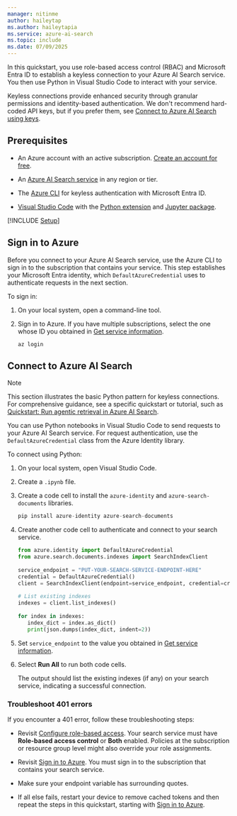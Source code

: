 ```yaml
---
manager: nitinme
author: haileytap
ms.author: haileytapia
ms.service: azure-ai-search
ms.topic: include
ms.date: 07/09/2025
---
```


In this quickstart, you use role-based access control (RBAC) and Microsoft Entra ID to establish a keyless connection to your Azure AI Search service. You then use Python in Visual Studio Code to interact with your service.

Keyless connections provide enhanced security through granular permissions and identity-based authentication. We don't recommend hard-coded API keys, but if you prefer them, see [Connect to Azure AI Search using keys](../../search-security-api-keys.md).

<!-- This quickstart is a prerequisite for other quickstarts that use Microsoft Entra ID with role assignments. -->

## Prerequisites

+ An Azure account with an active subscription. [Create an account for free](https://azure.microsoft.com/free/?WT.mc_id=A261C142F).

+ An [Azure AI Search service](../../search-create-service-portal.md) in any region or tier.

+ The [Azure CLI](/cli/azure/install-azure-cli) for keyless authentication with Microsoft Entra ID.

+ [Visual Studio Code](https://code.visualstudio.com/) with the [Python extension](https://marketplace.visualstudio.com/items?itemName=ms-python.python) and [Jupyter package](https://jupyter.org/install).

[!INCLUDE [Setup](./search-get-started-rbac-setup.md)]

## Sign in to Azure

Before you connect to your Azure AI Search service, use the Azure CLI to sign in to the subscription that contains your service. This step establishes your Microsoft Entra identity, which `DefaultAzureCredential` uses to authenticate requests in the next section.

To sign in:

1. On your local system, open a command-line tool.

1. Sign in to Azure. If you have multiple subscriptions, select the one whose ID you obtained in [Get service information](#get-service-information).

   ```azurecli
   az login
   ```

## Connect to Azure AI Search

> [!NOTE]
> This section illustrates the basic Python pattern for keyless connections. For comprehensive guidance, see a specific quickstart or tutorial, such as [Quickstart: Run agentic retrieval in Azure AI Search](../../search-get-started-agentic-retrieval.md).

You can use Python notebooks in Visual Studio Code to send requests to your Azure AI Search service. For request authentication, use the `DefaultAzureCredential` class from the Azure Identity library.

To connect using Python:

1. On your local system, open Visual Studio Code.

1. Create a `.ipynb` file.

1. Create a code cell to install the `azure-identity` and `azure-search-documents` libraries.

   ```python
   pip install azure-identity azure-search-documents
   ```

1. Create another code cell to authenticate and connect to your search service.

   ```python
   from azure.identity import DefaultAzureCredential
   from azure.search.documents.indexes import SearchIndexClient
    
   service_endpoint = "PUT-YOUR-SEARCH-SERVICE-ENDPOINT-HERE"
   credential = DefaultAzureCredential()
   client = SearchIndexClient(endpoint=service_endpoint, credential=credential)
    
   # List existing indexes
   indexes = client.list_indexes()
    
   for index in indexes:
      index_dict = index.as_dict()
      print(json.dumps(index_dict, indent=2))
   ```

1. Set `service_endpoint` to the value you obtained in [Get service information](#get-service-information).

1. Select **Run All** to run both code cells.

   The output should list the existing indexes (if any) on your search service, indicating a successful connection.

### Troubleshoot 401 errors

If you encounter a 401 error, follow these troubleshooting steps:

+ Revisit [Configure role-based access](#configure-role-based-access). Your search service must have **Role-based access control** or **Both** enabled. Policies at the subscription or resource group level might also override your role assignments.

+ Revisit [Sign in to Azure](#sign-in-to-azure). You must sign in to the subscription that contains your search service.

+ Make sure your endpoint variable has surrounding quotes.

+ If all else fails, restart your device to remove cached tokens and then repeat the steps in this quickstart, starting with [Sign in to Azure](#sign-in-to-azure).
